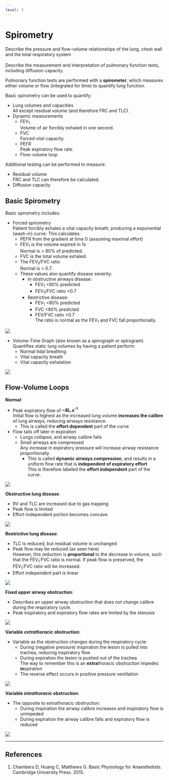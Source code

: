 ```yaml
---
level: 3
---
```


# Spirometry

:::CICM
Describe the pressure and flow-volume relationships of the lung, chest wall and the total respiratory system\
\
Describe the measurement and interpretation of pulmonary function tests, including diffusion capacity.
:::

Pulmonary function tests are performed with a **spirometer**, which measures either volume or flow (integrated for time) to quantify lung function.

Basic spirometry can be used to quantify:

* Lung volumes and capacities\
All except residual volume (and therefore FRC and TLC).
* Dynamic measurements
    * FEV~1~\
    Volume of air forcibly exhaled in one second.
    * FVC\
    Forced vital capacity.
    * PEFR\
    Peak expiratory flow rate.
    * Flow-volume loop

Additional testing can be performed to measure:

* Residual volume\
FRC and TLC can therefore be calculated.
* Diffusion capacity

## Basic Spirometry{#basic}

Basic spirometry includes:

* Forced spirometry\
Patient forcibly exhales a vital capacity breath, producing a exponential (wash-in) curve. This calculates:
    * PEFR from the gradient at time 0 (assuming maximal effort)
    * FEV~1~ is the volume expired in 1s\
    Normal is > 80% of predicted.
    * FVC is the total volume exhaled.
    * The FEV~1~/FVC ratio\
    Normal is > 0.7.
    * These values also quantify disease severity:
      * In obstructive airways disease:
        * FEV~1~ <80% predicted
        * FEV~1~/FVC ratio <0.7
      * Restrictive disease:
        * FEV~1~ <80% predicted
        * FVC <80% predicted
        * FEV/FVC ratio >0.7\
        The ratio is normal as the FEV~1~ and FVC fall proportionally.

<img src="resources/fev1-and-fvc.svg">


* Volume-Time Graph (also known as a spirograph or spirogram)\
Quantifies static lung volumes by having a patient perform:
  * Normal tidal breathing
  * Vital capacity breath
  * Vital capacity exhalation


<img src="resources/Spirograph.svg">


## Flow-Volume Loops


**Normal**:

* Peak expiratory flow of **~8L.s^-1^**\
Initial flow is highest as the increased lung volume **increases the calibre** of lung airways, reducing airways resistance.
    * This is called the **effort dependent** part of the curve
* Flow tails off later in expiration\
    * Lungs collapse, and airway calibre falls
    * Small airways are compressed\
    Any increase in expiratory pressure will increase airway resistance proportionally.
        * This is called **dynamic airways compression**, and results in a uniform flow rate that is **independent of expiratory effort**\
        This is therefore labeled the **effort independent** part of the curve.

<img src="resources/flow-volume.svg">


**Obstructive lung disease**:

* RV and TLC are increased due to gas trapping
* Peak flow is limited
* Effort-independent portion becomes concave

<img src="resources/flow-volume-obs.svg">

**Restrictive lung disease**:

* TLC is reduced, but residual volume is unchanged
* Peak flow may be reduced (as seen here)\
However, this reduction is **proportional** to the decrease in volume, such that the FEV~1~:FVC ratio is normal. If peak flow is preserved, the FEV~1~:FVC ratio will be increased.
* Effort independent part is linear

<img src="resources/flow-volume-res.svg">

**Fixed upper airway obstruction**:

* Describes an upper airway obstruction that does not change calibre during the respiratory cycle.
* Peak inspiratory and expiratory flow rates are limited by the stenosis

<img src="resources/flow-volume-fixed.svg">

**Variable *extrathoracic* obstruction**:

* Variable as the obstruction changes during the respiratory cycle:
    * During (negative pressure) inspiration the lesion is pulled into trachea, reducing inspiratory flow
    * During expiration the lesion is pushed out of the trachea\
    The way to remember this is an **extra**thoracic obstruction impedes **in**spiration
    * The reverse effect occurs in positive pressure ventilation

<img src="resources/flow-volume-extra.svg">


**Variable *intrathoracic* obstruction**:

* The opposite to extrathoracic obstruction:
    * During inspiration the airway calibre increases and inspiratory flow is unimpeded
    * During expiration the airway calibre falls and expiratory flow is reduced

<img src="resources/flow-volume-intra.svg">


---

## References

1. Chambers D, Huang C, Matthews G. Basic Physiology for Anaesthetists. Cambridge University Press. 2015.
